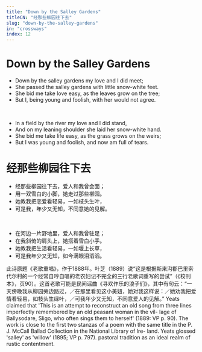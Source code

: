 ```yaml
---
title: "Down by the Salley Gardens"
titleCN: "经那些柳园往下去"
slug: "down-by-the-salley-gardens"
in: "crossways"
index: 12
---
```


<PoemContent>

<PoemSection>

# Down by the Salley Gardens
- Down by the salley gardens my love and I did meet;
- She passed the salley gardens with little snow-white feet.
- She bid me take love easy, as the leaves grow on the tree;
- But I, being young and foolish, with her would not agree.

<br />

- In a field by the river my love and I did stand,
- And on my leaning shoulder she laid her snow-white hand.
- She bid me take life easy, as the grass grows on the weirs;
- But I was young and foolish, and now am full of tears.

</PoemSection>

<PoemSection>

# 经那些柳园往下去

- 经那些柳园往下去，爱人和我曾会面；
- 用一双雪白的小脚，她走过那些柳园。
- 她教我把恋爱看轻易，一如枝头生叶，
- 可是我，年少又无知，不同意她的见解。

<br />

- 在河边一片野地里，爱人和我曾驻足；
- 在我斜倚的肩头上，她搭着雪白小手。
- 她教我把生活看轻易，一如堰上长草，
- 可是我年少又无知，如今满眼泪滔滔。

</PoemSection>

</PoemContent>

<PoemTranslator translator="傅浩"/>

<PoemAppendix source="叶芝诗集（增订本） 2018 ——">
<PoemFootnote>
此诗原题《老歌重唱》，作于1888年。叶芝（1889）说“这是根据斯来沟郡巴里索代尔村的一个经常自哼自唱的老农妇记不完全的三行老歌词重写的尝试”（《校刊本》，页90）。这首老歌可能是民间谣曲《寻欢作乐的浪子们》，其中有句云：“一天傍晚我从柳园旁边路过，／在那里看见这小美妞，她对我这样说：／她劝我把爱情看轻易，如枝头生绿叶，／可我年少又无知，不同意爱人的见解。”
</PoemFootnote>
</PoemAppendix>


<PoemAppendix source="The Collected Works of W. B. Yeats, Volume I—">
<PoemFootnote>
Yeats claimed that 'This is an attempt to reconstruct an old song from
three lines imperfectly remembered by an old peasant woman in the vil-
lage of Ballysodare, Sligo, who often sings them to herself' (1889: VP p.
90). The work is close to the first two stanzas of a poem with the same
title in the P. J. McCall Ballad Collection in the National Library of Ire-
land. Yeats glossed 'salley' as 'willow' (1895; VP p. 797).
pastoral tradition as an ideal realm of rustic contentment.
</PoemFootnote>
</PoemAppendix>
